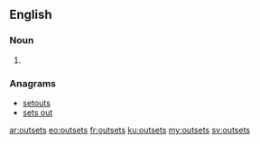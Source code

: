 ==English==

===Noun===
{{head|en|plural}}

# {{plural of|outset|lang=en|nocat=1}}

===Anagrams===
* [[setouts#English|setouts]]
* [[sets out#English|sets out]]

[[ar:outsets]]
[[eo:outsets]]
[[fr:outsets]]
[[ku:outsets]]
[[my:outsets]]
[[sv:outsets]]